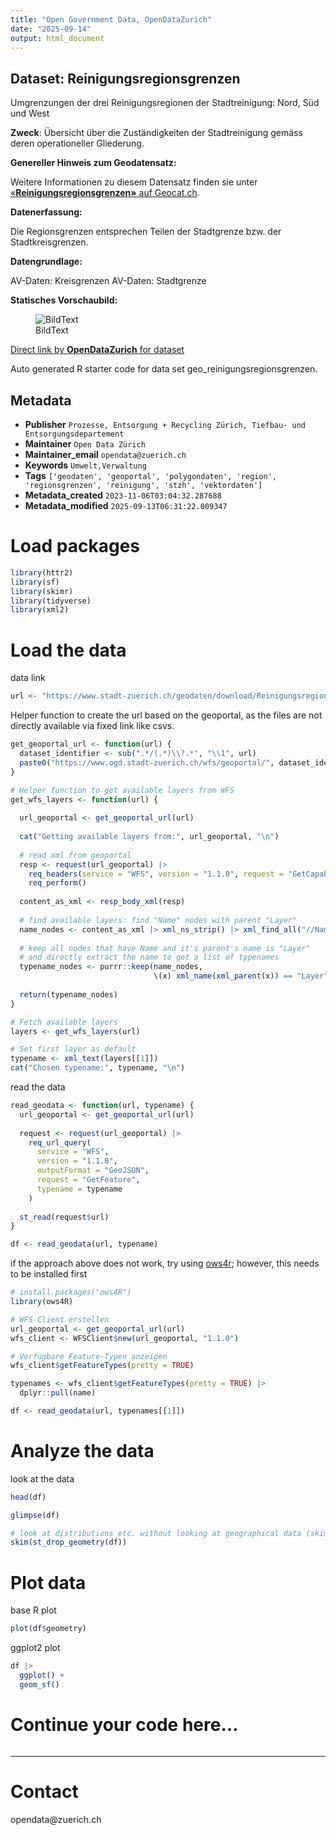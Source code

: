 ```yaml
---
title: "Open Government Data, OpenDataZurich"
date: "2025-09-14"
output: html_document
---
```


## Dataset: Reinigungsregionsgrenzen

Umgrenzungen der drei Reinigungsregionen der Stadtreinigung: Nord, Süd und West

**Zweck**: Übersicht über die Zuständigkeiten der Stadtreinigung gemäss deren operationeller Gliederung.

**Genereller Hinweis zum Geodatensatz:**


Weitere Informationen zu diesem Datensatz finden sie unter [«**Reinigungsregionsgrenzen»** auf Geocat.ch](https://www.geocat.ch/geonetwork/srv/ger/catalog.search#/metadata/3de97f70-6637-2f28-7bca-19a3e764604c).				
			   

**Datenerfassung:**

Die Regionsgrenzen entsprechen Teilen der Stadtgrenze bzw. der Stadtkreisgrenzen.

**Datengrundlage:**

AV-Daten: Kreisgrenzen
AV-Daten: Stadtgrenze

**Statisches Vorschaubild:**

![BildText](https://www.gis.stadt-zuerich.ch/zueriplan_docs/geocat/3de97f70-6637-2f28-7bca-19a3e764604c.png)



[Direct link by **OpenDataZurich** for dataset](https://data.stadt-zuerich.ch/dataset/geo_reinigungsregionsgrenzen)

Auto generated R starter code for data set geo_reinigungsregionsgrenzen.

## Metadata

- **Publisher** `Prozesse, Entsorgung + Recycling Zürich, Tiefbau- und Entsorgungsdepartement`
- **Maintainer** `Open Data Zürich`
- **Maintainer_email** `opendata@zuerich.ch`
- **Keywords** `Umwelt,Ver­walt­ung`
- **Tags** `['geodaten', 'geoportal', 'polygondaten', 'region', 'regionsgrenzen', 'reinigung', 'stzh', 'vektordaten']`
- **Metadata_created** `2023-11-06T03:04:32.287688`
- **Metadata_modified** `2025-09-13T06:31:22.009347`


# Load packages

```r
library(httr2)
library(sf)
library(skimr)
library(tidyverse)
library(xml2)
```

# Load the data

data link
```r
url <- "https://www.stadt-zuerich.ch/geodaten/download/Reinigungsregionsgrenzen?format=geojson_link"
```


Helper function to create the url based on the geoportal, as the files are not directly available via fixed link like csvs.
```r
get_geoportal_url <- function(url) {
  dataset_identifier <- sub(".*/(.*)\\?.*", "\\1", url)
  paste0("https://www.ogd.stadt-zuerich.ch/wfs/geoportal/", dataset_identifier)
}
```

```r
# Helper function to get available layers from WFS
get_wfs_layers <- function(url) {
  
  url_geoportal <- get_geoportal_url(url)
  
  cat("Getting available layers from:", url_geoportal, "\n")
  
  # read xml from geoportal
  resp <- request(url_geoportal) |> 
    req_headers(service = "WFS", version = "1.1.0", request = "GetCapabilities") |> 
    req_perform()
  
  content_as_xml <- resp_body_xml(resp)
  
  # find available layers: find "Name" nodes with parent "Layer"
  name_nodes <- content_as_xml |> xml_ns_strip() |> xml_find_all("//Name")
  
  # keep all nodes that have Name and it's parent's name is "Layer"
  # and directly extract the name to get a list of typenames
  typename_nodes <- purrr::keep(name_nodes,
                                \(x) xml_name(xml_parent(x)) == "Layer")
  
  return(typename_nodes)
}

# Fetch available layers
layers <- get_wfs_layers(url)

# Set first layer as default
typename <- xml_text(layers[[1]])
cat("Chosen typename:", typename, "\n")
```

read the data
```r
read_geodata <- function(url, typename) {
  url_geoportal <- get_geoportal_url(url)
  
  request <- request(url_geoportal) |>
    req_url_query(
      service = "WFS",
      version = "1.1.0",
      outputFormat = "GeoJSON",
      request = "GetFeature",
      typename = typename
    )
  
  st_read(request$url)
}

df <- read_geodata(url, typename)
```

if the approach above does not work, try using [ows4r](https://eblondel.github.io/ows4R/); however, this needs to be installed first
```r
# install.packages("ows4R")
library(ows4R)

# WFS-Client erstellen
url_geoportal <- get_geoportal_url(url)
wfs_client <- WFSClient$new(url_geoportal, "1.1.0")

# Verfügbare Feature-Typen anzeigen
wfs_client$getFeatureTypes(pretty = TRUE)

typenames <- wfs_client$getFeatureTypes(pretty = TRUE) |> 
  dplyr::pull(name)

df <- read_geodata(url, typenames[[1]])
```

# Analyze the data

look at the data
```r
head(df)
```

```r
glimpse(df)
```

```r
# look at distributions etc. without looking at geographical data (skim cannot deal with geometries)
skim(st_drop_geometry(df))
```

# Plot data

base R plot
```r
plot(df$geometry)
```

ggplot2 plot
```r
df |>
  ggplot() +
  geom_sf()
```

# Continue your code here...

```r

```

------------------------------------------------------------------------

# Contact

opendata@zuerich.ch
